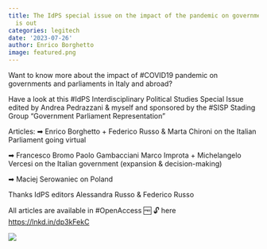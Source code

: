 ```yaml
---
title: The IdPS special issue on the impact of the pandemic on governments and parliaments
  is out
categories: legitech
date: '2023-07-26'
author: Enrico Borghetto
image: featured.png
---
```


Want to know more about the impact of #COVID19 pandemic on governments and parliaments in Italy and abroad?

Have a look at this #IdPS Interdisciplinary Political Studies Special Issue edited by Andrea Pedrazzani & myself and sponsored by the #SISP Stading Group "Government Parliament Representation"

Articles: ➡ Enrico Borghetto + Federico Russo & Marta Chironi on the Italian Parliament going virtual

➡ Francesco Bromo Paolo Gambacciani Marco Improta + Michelangelo Vercesi on the Italian government (expansion & decision-making)

➡ Maciej Serowaniec on Poland

Thanks IdPS editors Alessandra Russo & Federico Russo

All articles are available in #OpenAccess 🆓 🔓 here <https://lnkd.in/dp3kFekC>

![](1690360934340.jpeg)
